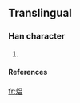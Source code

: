 ==Translingual==
===Han character===
{{Han char|rn=86|rad=火|as=07|sn=11|four=|canj=火口竹口 (FRHR), 火口口 (FRR)}}
# {{defn|Han|sort=火07}}
====References====
{{Han ref|kx=0673.111|hdz=32204.101|uh=7112|ud=28946}}

[[fr:焒]]